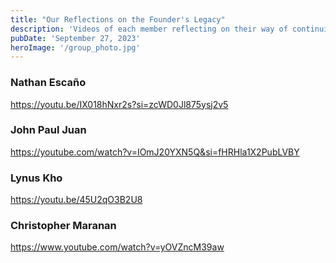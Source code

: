 ```yaml
---
title: "Our Reflections on the Founder's Legacy"
description: 'Videos of each member reflecting on their way of continuing the legacy of Mariano Jhocson and Jose Rizal.'
pubDate: 'September 27, 2023'
heroImage: '/group_photo.jpg'
---
```

### Nathan Escaño
https://youtu.be/IX018hNxr2s?si=zcWD0Jl875ysj2v5

### John Paul Juan
https://youtube.com/watch?v=IOmJ20YXN5Q&si=fHRHla1X2PubLVBY

### Lynus Kho
https://youtu.be/45U2qO3B2U8

### Christopher Maranan
https://www.youtube.com/watch?v=yOVZncM39aw













